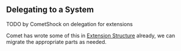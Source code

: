 ## Delegating to a System

TODO by CometShock on delegation for extensions

Comet has wrote some of this in [Extension Structure](./extension-structure.mdx) already,
we can migrate the appropriate parts as needed.
